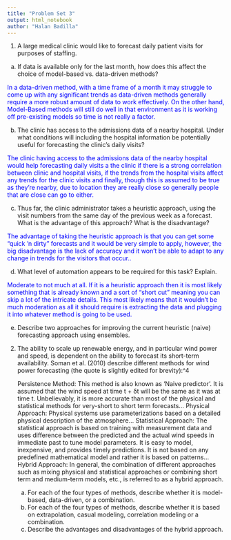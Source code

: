 ```yaml
---
title: "Problem Set 3"
output: html_notebook
author: "Halan Badilla"
---
```


1. A large medical clinic would like to forecast daily patient visits for purposes of staffing.
  (a) If data is available only for the last month, how does this affect the choice of model-based vs. data-driven methods?
  
  <span style="color:blue">In a data-driven method, with a time frame of a month it may struggle to come up with any significant trends as data-driven methods generally require a more robust amount of data to work effectively. On the other hand, Model-Based methods will still do well in that environment as it is working off pre-existing models so time is not really a factor.</span>
  
  (b) The clinic has access to the admissions data of a nearby hospital. Under what conditions will including the hospital information be potentially useful for forecasting the clinic's daily visits?
  
  <span style="color:blue">The clinic having access to the admissions data of the nearby hospital would help forecasting daily visits a the clinic if there is a strong correlation between clinic and hospital visits, if the trends from the hospital visits affect any trends for the clinic visits and finally, though this is assumed to be true as they're nearby, due to location they are really close so generally people that are close can go to either.</span>
  
  (c) Thus far, the clinic administrator takes a heuristic approach, using the visit numbers from the same day of the previous week as a forecast. What is the advantage of this approach? What is the disadvantage?
  
  <span style="color:blue">The advantage of taking the heuristic approach is that you can get some "quick 'n dirty" forecasts and it would be very simple to apply, however, the big disadvantage is the lack of accuracy and it won't be able to adapt to any change in trends for the visitors that occur..</span>
  
  (d) What level of automation appears to be required for this task? Explain.
  
  <span style="color:blue">Moderate to not much at all. If it is a heuristic approach then it is most likely something that is already known and a sort of "short cut" meaning you can skip a lot of the intricate details. This most likely means that it wouldn't be much moderation as all it should require is extracting the data and plugging it into whatever method is going to be used. </span>
  
  (e) Describe two approaches for improving the current heuristic (naive) forecasting approach using ensembles.
  
  <span style="color:blue"></span>
  
2. The ability to scale up renewable energy, and in particular wind power and speed, is dependent on the ability to forecast its short-term availability. Soman et al. (2010) describe different methods for wind power forecasting (the quote is slightly edited for brevity):^4 

   Persistence Method: This method is also known as 'Naive predictor'. It is assumed that the wind speed at time t + δt  will be the same as it was at time t. Unbelievably, it is more accurate than most of the physical and statistical methods for very-short to short term forecasts...
   Physical Approach: Physical systems use parameterizations based on a detailed physical description of the atmosphere...
   Statistical Approach: The statistical approach is based on training with measurement data and uses difference between the predicted and the actual wind speeds in immediate past to tune model parameters. It is easy to model, inexpensive, and provides timely predictions. It is not based on any predefined mathematical model and rather it is based on patterns...
   Hybrid Approach: In general, the combination of different approaches such as mixing physical and statistical approaches or combining short term and medium-term models, etc., is referred to as a hybrid approach.
   
   (a) For each of the four types of methods, describe whether it is model-based, data-driven, or a combination.
   (b) For each of the four types of methods, describe whether it is based on extrapolation, casual modeling, correlation modeling or a combination.
   (c) Describe the advantages and disadvantages of the hybrid approach.
   
```r

```

